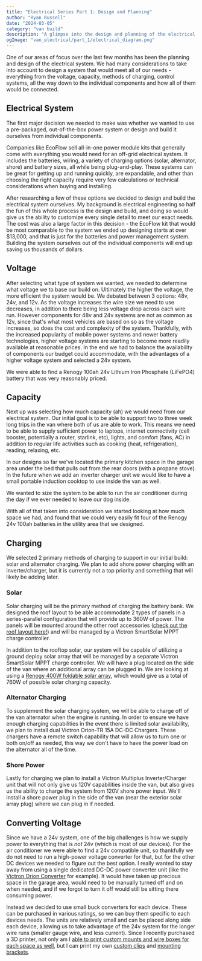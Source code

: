 ```yaml
---
title: "Electrical Series Part 1: Design and Planning"
author: "Ryan Russell"
date: "2024-03-05"
category: "van build"
description: "A glimpse into the design and planning of the electrical system"
ogImage: "van_electrical/part_1/electrical_diagram.png"
---
```


One of our areas of focus over the last few months has been the planning and design of the electrical system. We
had many considerations to take into account to design a system that would meet all of our needs - everything 
from the voltage, capacity, methods of charging, control systems, all the way down to
the individual components and how all of them would be connected. 

<NewsletterSeries />

## Electrical System

The first major decision we needed to make was whether we wanted to use a pre-packaged, out-of-the-box power system or design and build
it ourselves from individual components. 

Companies like EcoFlow sell all-in-one power module kits that generally come with everything you would need for an off-grid electrical system.
It includes the batteries, wiring, a variety of charging options (solar, alternator, shore) and battery sizes, all while being plug-and-play. These systems can be great
for getting up and running quickly, are expandable, and other than choosing the right capacity require very few calculations or technical considerations when buying and installing.

After researching a few of these options we decided to design and build the electrical system ourselves. My background is electrical engineering so half the
fun of this whole process is the design and build, and doing so would give us the ability to customize every single detail to meet our exact needs. The cost was also a large factor
in this decision - the EcoFlow kit that would be most comparable to the system we ended up designing starts at over $13,000, and that is just for the batteries and power
management system. Building the system ourselves out of the individual components will end up saving us thousands of dollars.

## Voltage

After selecting what type of system we wanted, we needed to determine what voltage we to base our build on. Ultimately the higher the voltage, the more
efficient the system would be. We debated between 3 options: 48v, 24v, and 12v. As the voltage increases the
wire size we need to use decreases, in addition to there being less voltage drop across each wire run. However components for 48v and 24v
systems are not as common as 12v, since that's what most vehicles are based on so as the voltage increases, 
so does the cost and complexity of the system. Thankfully, with the increased popularity of mobile power
systems and newer battery technologies, higher voltage systems are starting to become more readily available at reasonable prices. In the end we had
to balance the availability of components our budget could accommodate, with the advantages of a higher voltage system and selected a
24v system.

We were able to find a Renogy 100ah 24v Lithium Iron Phosphate (LiFePO4) battery that was very reasonably priced.

## Capacity

Next up was selecting how much capacity (ah) we would need from our electrical system. Our initial goal is to be able to support two to three week long trips
in the van where both of us are able to work. This means we need to be able to supply sufficient power to laptops, internet connectivity (cell booster, potentially 
a router, starlink, etc), lights, and comfort (fans, AC) in addition to regular life activities such as cooking (heat, refrigeration), reading, relaxing, etc. 

In our designs so far we've located the primary kitchen space in the garage area under the bed that pulls out from the rear doors (with a propane stove). In the 
future when we add an inverter charger unit we would like to have a small portable induction cooktop to use inside the van as well. 

We wanted to size the system to be able to run the air conditioner during the day if we ever needed to leave our dog inside. 

With all of that taken into consideration we started looking at how much space we had, and found that we could very easily fit four of the Renogy 24v 100ah batteries
in the utility area that we designed. 

## Charging

We selected 2 primary methods of charging to support in our initial build: solar and alternator charging. We plan to add shore power charging with an inverter/charger, 
but it is currently not a top priority and something that will likely be adding later.

### Solar

Solar charging will be the primary method of charging the battery bank. We designed the roof layout to be able accommodate 2 types of panels in a series-parallel
configuration that will provide up to 360W of power. The panels will be mounted around the other roof accessories ([check out the roof layout here!](/blog/van/roof-layout-p1))
and will be managed by a Victron SmartSolar MPPT charge controller.

In addition to the rooftop solar, our system will be capable of utilizing a ground deploy solar array that will be managed by a separate Victron SmartSolar MPPT charge
controller. We will have a plug located on the side of the van where an additional array can be plugged in. We are looking at using a 
[Renogy 400W foldable solar array](https://www.renogy.com/renogy-400w-portable-solar-panel-foldable-monocrystalline-solar-blanket/), which would
give us a total of 760W of possible solar charging capacity.

### Alternator Charging

To supplement the solar charging system, we will be able to charge off of the van alternator when the engine is running. In order to ensure we have enough charging capabilities
in the event there is limited solar availability, we plan to install dual Victron Orion-TR 15A DC-DC Chargers. These chargers have a remote switch capability that will 
allow us to turn one or both on/off as needed, this way we don't have to have the power load on the alternator all of the time.

### Shore Power

Lastly for charging we plan to install a Victron Multiplus Inverter/Charger unit that will not only give us 120V capabilities inside the van, but also gives us the ability 
to charge the system from 120V shore power input. We'll install a shore power plug in the side of the van (near the exterior solar array plug) where we can plug in if needed.

## Converting Voltage

Since we have a 24v system, one of the big challenges is how we supply power to everything that is _not_ 24v (which is most of our devices). For the 
air conditioner we were able to find a 24v compatible unit, so thankfully we do not need to run a high-power voltage converter for that, but for the 
other DC devices we needed to figure out the best option. I really wanted 
to stay away from using a single dedicated DC-DC power converter unit (like the [Victron Orion Converter](https://www.victronenergy.com/dc-dc-converters/orion-dc-dc-converters-12v-24v-48v-110v) for example). It would have taken up precious space in the garage area, would need to be manually 
turned off and on when needed, and if we forgot to turn it off would still be sitting there consuming power.

Instead we decided to use small buck converters for each device. These can be purchased in various ratings, so we can buy them specific to each devices needs. The units 
are relatively small and can be placed along side each device, allowing us to take advantage of the 24v system for the longer wire runs (smaller gauge wire, and 
less current). Since I recently purchased a 3D printer, not only am I [able to print custom mounts and wire boxes for each space as well](https://shop.brightwrenchdesign.com/products/buck-converter-mounting-kit-w-junction-box-24v-12v-3d-printed-1),
but I can print my own [custom clips](https://shop.brightwrenchdesign.com/products/mounting-clip-1-2-od-loom-pack-of-5) and [mounting brackets](https://shop.brightwrenchdesign.com/products/150a-dc-circuit-breaker-mounting-kit).